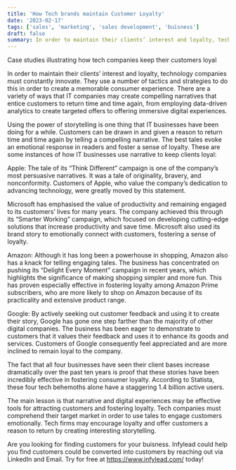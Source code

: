 ```yaml
---
title: 'How Tech brands maintain Customer Loyalty'
date: '2023-02-17'
tags: ['sales', 'marketing', 'sales development', 'buisness']
draft: false
summary: In order to maintain their clients’ interest and loyalty, technology companies must constantly innovate. They use a number of tactics and strategies to do this in order to create a memorable consumer…
---
```

Case studies illustrating how tech companies keep their customers loyal

In order to maintain their clients’ interest and loyalty, technology companies must constantly innovate. They use a number of tactics and strategies to do this in order to create a memorable consumer experience. There are a variety of ways that IT companies may create compelling narratives that entice customers to return time and time again, from employing data-driven analytics to create targeted offers to offering immersive digital experiences.

Using the power of storytelling is one thing that IT businesses have been doing for a while. Customers can be drawn in and given a reason to return time and time again by telling a compelling narrative. The best tales evoke an emotional response in readers and foster a sense of loyalty. These are some instances of how IT businesses use narrative to keep clients loyal:

Apple: The tale of its “Think Different” campaign is one of the company’s most persuasive narratives. It was a tale of originality, bravery, and nonconformity. Customers of Apple, who value the company’s dedication to advancing technology, were greatly moved by this statement.

Microsoft has emphasised the value of productivity and remaining engaged to its customers’ lives for many years. The company achieved this through its “Smarter Working” campaign, which focused on developing cutting-edge solutions that increase productivity and save time. Microsoft also used its brand story to emotionally connect with customers, fostering a sense of loyalty.

Amazon: Although it has long been a powerhouse in shopping, Amazon also has a knack for telling engaging tales. The business has concentrated on pushing its “Delight Every Moment” campaign in recent years, which highlights the significance of making shopping simpler and more fun. This has proven especially effective in fostering loyalty among Amazon Prime subscribers, who are more likely to shop on Amazon because of its practicality and extensive product range.

Google: By actively seeking out customer feedback and using it to create their story, Google has gone one step farther than the majority of other digital companies. The business has been eager to demonstrate to customers that it values their feedback and uses it to enhance its goods and services. Customers of Google consequently feel appreciated and are more inclined to remain loyal to the company.

The fact that all four businesses have seen their client bases increase dramatically over the past ten years is proof that these stories have been incredibly effective in fostering consumer loyalty. According to Statista, these four tech behemoths alone have a staggering 1.4 billion active users.

The main lesson is that narrative and digital experiences may be effective tools for attracting customers and fostering loyalty. Tech companies must comprehend their target market in order to use tales to engage customers emotionally. Tech firms may encourage loyalty and offer customers a reason to return by creating interesting storytelling.

Are you looking for finding customers for your buisness. Infylead could help you find customers could be converted into customers by reaching out via LinkedIn and Email. Try for free at https://www.infylead.com/ today!

